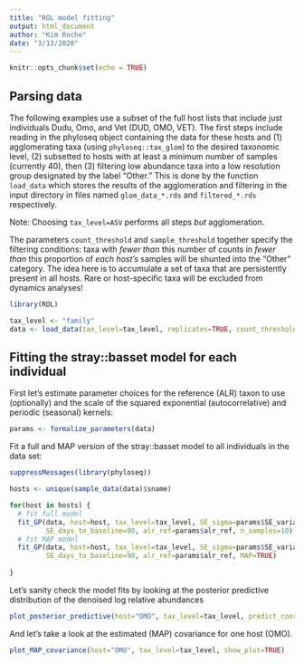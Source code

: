 ```yaml
---
title: "ROL model fitting"
output: html_document
author: "Kim Roche"
date: "3/13/2020"
---
```


```r
knitr::opts_chunk$set(echo = TRUE)
```

## Parsing data

The following examples use a subset of the full host lists that include just individuals Dudu, Omo, and Vet (DUD, OMO, VET). The first steps include reading in the phyloseq object containing the data for these hosts and (1) agglomerating taxa (using `phyloseq::tax_glom`) to the desired taxonomic level, (2) subsetted to hosts with at least a minimum number of samples (currently 40), then (3) filtering low abundance taxa into a low resolution group designated by the label "Other." This is done by the function `load_data` which stores the results of the agglomeration and filtering in the input directory in files named `glom_data_*.rds` and `filtered_*.rds` respectively.

Note: Choosing `tax_level=ASV` performs all steps *but* agglomeration.

The parameters `count_threshold` and `sample_threshold` together specify the filtering conditions: taxa with *fewer than* this number of counts in *fewer than* this proportion of *each host's* samples will be shunted into the "Other" category. The idea here is to accumulate a set of taxa that are persistently present in all hosts. Rare or host-specific taxa will be excluded from dynamics analyses!

```r
library(ROL)

tax_level <- "family"
data <- load_data(tax_level=tax_level, replicates=TRUE, count_threshold=5, sample_threshold=0.2)
```

## Fitting the stray::basset model for each individual

First let's estimate parameter choices for the reference (ALR) taxon to use (optionally) and the scale of the squared exponential (autocorrelative) and periodic (seasonal) kernels:

```r
params <- formalize_parameters(data)
```

Fit a full and MAP version of the stray::basset model to all individuals in the data set:

```r
suppressMessages(library(phyloseq))

hosts <- unique(sample_data(data)$sname)

for(host in hosts) {
  # fit full model
  fit_GP(data, host=host, tax_level=tax_level, SE_sigma=params$SE_variance, PER_sigma=params$PER_variance,
         SE_days_to_baseline=90, alr_ref=params$alr_ref, n_samples=10)
  # fit MAP model
  fit_GP(data, host=host, tax_level=tax_level, SE_sigma=params$SE_variance, PER_sigma=params$PER_variance,
         SE_days_to_baseline=90, alr_ref=params$alr_ref, MAP=TRUE)
  
}
```

Let's sanity check the model fits by looking at the posterior predictive distribution of the denoised log relative abundances

```r
plot_posterior_predictive(host="OMO", tax_level=tax_level, predict_coords=c(1,2), show_plot=TRUE)
```

And let's take a look at the estimated (MAP) covariance for one host (OMO).

```r
plot_MAP_covariance(host="OMO", tax_level=tax_level, show_plot=TRUE)
```
